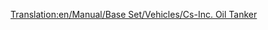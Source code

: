 [[Translation:en/Manual/Base Set/Vehicles/Cs-Inc. Oil Tanker]]
{{fr/Bateau|Nom=Pétrolier Cs-Inc.
|Image=[[File:en/OilTanker.png|Cs-Inc. Oil Tanker]]
|Coût=33 511£ (67 022$)
|Vitesse=40 km/h (25 mph)
|Entretien=2 050£ (4 100$)
|Conception=1968
|Vie=30
|Capacité=350000 litres de pétrole
|Description=Le pétrolier Cs-Inc. est un super-pétrolier. Il contient bien plus que son prédécesseur, et va plus vite.
|Réalité=Fictif. Cs est mis vraisemblablement pour Chris Sawyer.
}}